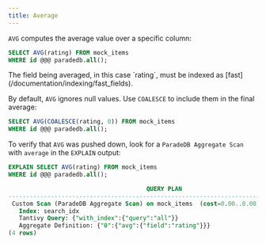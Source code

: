 ```yaml
---
title: Average
---
```


`AVG` computes the average value over a specific column:

```sql
SELECT AVG(rating) FROM mock_items
WHERE id @@@ paradedb.all();
```

<Note>
  The field being averaged, in this case `rating`, must be indexed as
  [fast](/documentation/indexing/fast_fields).
</Note>

By default, `AVG` ignores null values. Use `COALESCE` to include them in the final average:

```sql
SELECT AVG(COALESCE(rating, 0)) FROM mock_items
WHERE id @@@ paradedb.all();
```

To verify that `AVG` was pushed down, look for a `ParadeDB Aggregate Scan` with `average` in the `EXPLAIN` output:

```sql
EXPLAIN SELECT AVG(rating) FROM mock_items
WHERE id @@@ paradedb.all();
```

```sql Expected Response
                                       QUERY PLAN
----------------------------------------------------------------------------------------
 Custom Scan (ParadeDB Aggregate Scan) on mock_items  (cost=0.00..0.00 rows=0 width=32)
   Index: search_idx
   Tantivy Query: {"with_index":{"query":"all"}}
   Aggregate Definition: {"0":{"avg":{"field":"rating"}}}
(4 rows)
```
